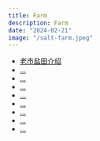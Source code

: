 ```yaml
---
title: Farm
description: Farm
date: "2024-02-21"
image: "/salt-farm.jpeg"
---
```


- [老市盐田介绍](/pdf/farm1.pdf)
- [...](/pdf/benthons.pdf)
- [...](/pdf/benthons.pdf)
- [...](/pdf/benthons.pdf)
- [...](/pdf/benthons.pdf)
- [...](/pdf/benthons.pdf)
- [...](/pdf/benthons.pdf)
- [...](/pdf/benthons.pdf)
- [...](/pdf/benthons.pdf)
